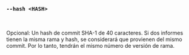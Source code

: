 ### `--hash <HASH>`

<br />

Opcional: Un hash de commit SHA-1 de 40 caracteres.
Si dos informes tienen la misma rama y hash, se considerará que provienen del mismo commit.
Por lo tanto, tendrán el mismo número de versión de rama.